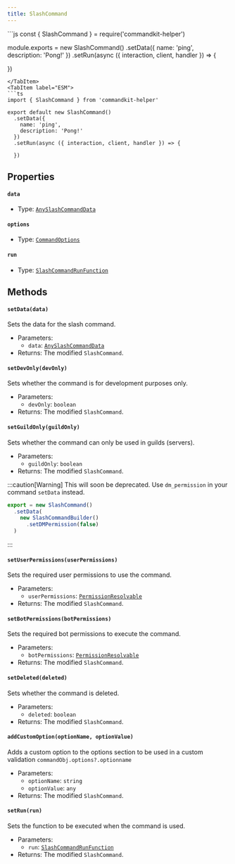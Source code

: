 ```yaml
---
title: SlashCommand
---
```



<Tabs>
<TabItem label="CommonJS">
```js
const { SlashCommand } = require('commandkit-helper')

module.exports = new SlashCommand()
  .setData({
    name: 'ping',
    description: 'Pong!'
  })
  .setRun(async ({ interaction, client, handler }) => {

  })
```
</TabItem>
<TabItem label="ESM">
```ts
import { SlashCommand } from 'commandkit-helper'

export default new SlashCommand()
  .setData({
    name: 'ping',
    description: 'Pong!'
  })
  .setRun(async ({ interaction, client, handler }) => {

  })
```
</TabItem>
</Tabs>

## Properties

#### `data`

- Type: [`AnySlashCommandData`](/commandkit-helper/docs/typedef/anyslashcommanddata)

#### `options`

- Type: [`CommandOptions`](https://commandkit.js.org/typedef/CommandOptions)

#### `run`

- Type: [`SlashCommandRunFunction`](/commandkit-helper/docs/typedef/slashcommandrunfunction)

## Methods

#### `setData(data)`

Sets the data for the slash command.

- Parameters:
  - `data`: [`AnySlashCommandData`](/commandkit-helper/docs/typedef/anyslashcommanddata)
- Returns: The modified `SlashCommand`.

#### `setDevOnly(devOnly)`

Sets whether the command is for development purposes only.

- Parameters:
  - `devOnly`: `boolean`
- Returns: The modified `SlashCommand`.

#### `setGuildOnly(guildOnly)`

Sets whether the command can only be used in guilds (servers).

- Parameters:
  - `guildOnly`: `boolean`
- Returns: The modified `SlashCommand`.

:::caution[Warning]
  This will soon be deprecated. Use `dm_permission` in your command `setData` instead.

  ```js
  export = new SlashCommand()
    .setData(
      new SlashCommandBuilder()
        .setDMPermission(false)
    )
  ```
:::

#### `setUserPermissions(userPermissions)`

Sets the required user permissions to use the command.

- Parameters:
  - `userPermissions`: [`PermissionResolvable`](https://old.discordjs.dev/#/docs/discord.js/main/typedef/PermissionResolvable)
- Returns: The modified `SlashCommand`.

#### `setBotPermissions(botPermissions)`

Sets the required bot permissions to execute the command.

- Parameters:
  - `botPermissions`: [`PermissionResolvable`](https://old.discordjs.dev/#/docs/discord.js/main/typedef/PermissionResolvable)
- Returns: The modified `SlashCommand`.

#### `setDeleted(deleted)`

Sets whether the command is deleted.

- Parameters:
  - `deleted`: `boolean`
- Returns: The modified `SlashCommand`.

#### `addCustomOption(optionName, optionValue)`

Adds a custom option to the options section to be used in a custom validation
`commandObj.options?.optionname`

- Parameters:
  - `optionName`: `string`
  - `optionValue`: `any`
- Returns: The modified `SlashCommand`.

#### `setRun(run)`

Sets the function to be executed when the command is used.

- Parameters:
  - `run`: [`SlashCommandRunFunction`](/commandkit-helper/docs/typedef/slashcommandrunfunction)
- Returns: The modified `SlashCommand`.